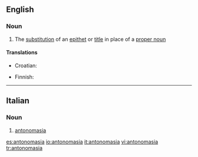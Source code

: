 ==English==

===Noun===
{{wikipedia}}
{{en-noun|-}}

# {{linguistics}} The [[substitution]] of an [[epithet]] or [[title]] in place of a [[proper noun]]

====Translations====
{{trans-top|substitution of an epithet or title in place of a proper noun}}
* Croatian: {{t-|hr|antonomazija|f}}
{{trans-mid}}
* Finnish: {{t-|fi|antonomasia}}
{{trans-bottom}}

----

==Italian==

===Noun===
{{it-noun|antonomasi|f|a|e}}

# [[#English|antonomasia]]

[[es:antonomasia]]
[[io:antonomasia]]
[[it:antonomasia]]
[[vi:antonomasia]]
[[tr:antonomasia]]